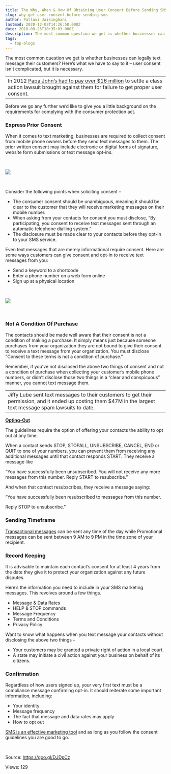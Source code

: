 ```yaml
---
title: The Why, When & How Of Obtaining User Consent Before Sending SMS
slug: why-get-user-consent-before-sending-sms
author: Pallavi Jaisinghani
lastmod: 2020-12-02T14:26:58.000Z
date: 2018-09-25T10:35:03.000Z
description: The most common question we get is whether businesses can legally text message their customers? Here’s what we have to say to it – user consent isn’t complicated, but it is necessary.
tags:
  - top-blogs
---
```


The most common question we get is whether businesses can legally text message their customers? Here’s what we have to say to it – user consent isn’t complicated, but it is necessary.




|  |
| --- |
| In 2012 [Papa John’s had to pay over $16 million](https://www.kleinmoynihan.com/papa-johns-to-pay-16-335-million-to-settle-tcpa-class-action/) to settle a class action lawsuit brought against them for failure to get proper user consent. |


Before we go any further we’d like to give you a little background on the requirements for complying with the consumer protection act.


### **Express Prior Consent**


When it comes to text marketing, businesses are required to collect consent from mobile phone owners before they send text messages to them. The prior written consent may include electronic or digital forms of signature, website form submissions or text message opt-ins.


 


![](https://images-msg91.s3.ap-south-1.amazonaws.com/content/images/wordpress/2018/09/t3.11_email_opt_in_woolworths-300x110.png)


 


Consider the following points when soliciting consent –


* The consumer consent should be unambiguous, meaning it should be clear to the customer that they will receive marketing messages on their mobile number.
* When asking from your contacts for consent you must disclose, “By participating, you consent to receive text messages sent through an automatic telephone dialling system.”
* The disclosure must be made clear to your contacts before they opt-in to your SMS service.


Even text messages that are merely informational require consent. Here are some ways customers can give consent and opt-in to receive text messages from you:


* Send a keyword to a shortcode
* Enter a phone number on a web form online
* Sign up at a physical location


 


![](https://images-msg91.s3.ap-south-1.amazonaws.com/content/images/wordpress/2018/09/0_Arr9-hd8DNs5Ck0j_-300x216.png)


 


### **Not A Condition Of Purchase**


The contacts should be made well aware that their consent is not a condition of making a purchase. It simply means just because someone purchases from your organization they are not bound to give their consent to receive a text message from your organization. You must disclose “Consent to these terms is not a condition of purchase.”


Remember, if you’ve not disclosed the above two things of consent and not a condition of purchase when collecting your customer’s mobile phone numbers, or didn’t disclose those two things in a “clear and conspicuous” manner, you cannot text message them. 




|  |
| --- |
| Jiffy Lube sent text messages to their customers to get their permission, and it ended up costing them $47M in the largest text message spam lawsuits to date. |


[**Opting-Out**](https://msg91.com/help)


The guidelines require the option of offering your contacts the ability to opt out at any time.


When a contact sends STOP, STOPALL, UNSUBSCRIBE, CANCEL, END or QUIT to one of your numbers, you can prevent them from receiving any additional messages until that contact responds START. They receive a message like


“You have successfully been unsubscribed. You will not receive any more messages from this number. Reply START to resubscribe.” 


And when that contact resubscribes, they receive a message saying: 


“You have successfully been resubscribed to messages from this number. 


Reply STOP to unsubscribe.” 


### **Sending Timeframe**


[Transactional messages](https://msg91.com/sms) can be sent any time of the day while Promotional messages can be sent between 9 AM to 9 PM in the time zone of your recipient.


### **Record Keeping**


It is advisable to maintain each contact’s consent for at least 4 years from the date they give it to protect your organization against any future disputes.


Here’s the information you need to include in your SMS marketing messages. This revolves around a few things.


* Message & Data Rates
* HELP & STOP commands
* Message Frequency
* Terms and Conditions
* Privacy Policy


Want to know what happens when you text message your contacts without disclosing the above two things –


* Your customers may be granted a private right of action in a local court.
* A state may initiate a civil action against your business on behalf of its citizens.


### **Confirmation**


Regardless of how users signed up, your very first text must be a compliance message confirming opt-in. It should reiterate some important information, including:


* Your identity
* Message frequency
* The fact that message and data rates may apply
* How to opt out


[SMS is an effective marketing tool](https://msg91.com/sms) and as long as you follow the consent guidelines you are good to go.


 


Source: https://goo.gl/DJDpCz


 Views: 129



